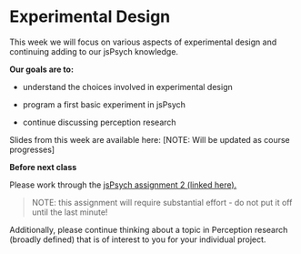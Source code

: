 # Experimental Design

This week we will focus on various aspects of experimental design and continuing adding to our jsPsych knowledge. 

**Our goals are to:**

- understand the choices involved in experimental design

- program a first basic experiment in jsPsych

- continue discussing perception research 


Slides from this week are available here: [NOTE: Will be updated as course progresses]


::: {.callout-important title="Assignments and Exercises"}
**Before next class**

Please work through the [jsPsych assignment 2 (linked here).](assignment_jsPsych_2.qmd)

> NOTE: this assignment will require substantial effort - do not put it off until the last minute! 

Additionally, please continue thinking about a topic in Perception research (broadly defined) that is of interest to you for your individual project. 

:::




